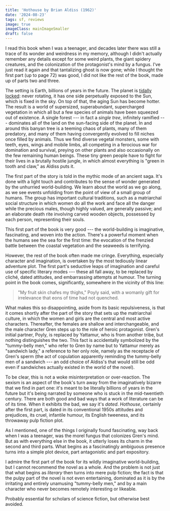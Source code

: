 ```yaml
---
title: 'Hothouse by Brian Aldiss (1962)'
date: '2024-08-23'
tags: sf, reviews
image: true
imageClass: mainImageSmaller
draft: false
---
```


I read this book when I was a teenager, and decades later there was still a trace of its wonder and weirdness in my memory, although I didn't actually remember any details except for some weird plants, the giant spidery creatures, and the colonization of the protagonist's mind by a fungus. I've just read it again and that tantalizing ghost is now gone; while I thought the first part (up to page 72) was good, I did not like the rest of the book, made up of parts two and three.

The setting is Earth, billions of years in the future. The planet is [tidally locked](https://en.wikipedia.org/wiki/Tidal_locking): never rotating, it has one side perpetually exposed to the Sun, which is fixed in the sky. On top of that, the aging Sun has become hotter. The result is a world of supersized, superabundant, supercharged vegetation in which all but a few species of animals have been squeezed out of existence. A single forest --- in fact a _single tree_, infinitely ramified --- dominates all of the land on the sun-facing side of the planet. In and around this banyan tree is a teeming chaos of plants, many of them predatory, and many of them having convergently evolved to fill niches once filled by animals. Thus we find diverse vegetal monsters, some with teeth, eyes, wings and mobile limbs, all competing in a ferocious war for domination and survival, preying on other plants and also occasionally on the few remaining human beings. These tiny green people have to fight for their lives in a brutally hostile jungle, in which almost everything is "green in tooth and claw," as Aldiss puts it.

The first part of the story is told in the mythic mode of an ancient saga. It's done with a light touch and contributes to the sense of wonder generated by the unhurried world-building. We learn about the world as we go along, as we see events unfolding from the point of view of a small group of humans. The group has important cultural traditions, such as a matriarchal social structure in which women do all the work and face all the danger while the precious males, though highly valued, are generally passive; and an elaborate death rite involving carved wooden objects, possessed by each person, representing their souls.

This first part of the book is very good --- the world-building is imaginative, fascinating, and woven into the action. There's a powerful moment when the humans see the sea for the first time: the evocation of the frenzied battle between the coastal vegetation and the seaweeds is terrifying.

However, the rest of the book often made me cringe. Everything, especially character and imagination, is overtaken by the most tediously linear adventure plot. The first part's seductive leaps of imagination and careful use of specific literary modes --- these all fall away, to be replaced by cliché, dated attitudes, and embarrassing attempts at humour. The turning point in the book comes, significantly, somewhere in the vicinity of this line:

> "My fruit skin chafes my thighs," Poyly said, with a womanly gift for irrelevance that eons of time had not quenched.

What makes this so disappointing, aside from its basic repulsiveness, is that it comes shortly after the part of the story that sets up the matriarchal culture, in which the women and girls are the central and most active characters. Thereafter, the females are shallow and interchangeable, and the male character Gren steps up to the role of heroic protagonist. Gren's initial partner, Poyly, is replaced by Yattamur, who is from another tribe, but nothing distinguishes the two. This fact is accidentally symbolized by the "tummy-belly men," who refer to Gren by name but to Yattamur merely as "sandwich lady," a reference to her only role, namely as the receptacle of Gren's sperm (the act of copulation apparently reminding the tummy-belly men of a sandwich --- an odd choice of Aldiss's that would still be odd even if sandwiches actually existed in the world of the novel).

To be clear, this is not a woke misinterpretation or over-reaction. The sexism is an aspect of the book's turn away from the imaginatively bizarre that we find in part one: it's meant to be literally billions of years in the future but it's being narrated by someone who is stuck in the mid-twentieth century. There are both good and bad ways that a work of literature can be of its time. When it exhibits the bad, we say it's _dated_. _Hothouse_, certainly after the first part, is dated in its conventional 1950s attitudes and prejudices, its cruel, infantile humour, its English tweeness, and its throwaway pulp fiction plot.

As I mentioned, one of the things I originally found fascinating, way back when I was a teenager, was the morel fungus that colonizes Gren's mind. But as with everything else in the book, it utterly loses its charm in the second and third parts. What begins as a fascinatingly ambiguous presence turns into a simple plot device, part antagonistic and part expository.

I admire the first part of the book for its wildly imaginative world-building, but I cannot recommend the novel as a whole. And the problem is not just that what begins as _literary_ then turns into mere pulp fiction; the fact is that the pulpy part of the novel is not even entertaining, dominated as it is by the irritating and entirely unamusing "tummy-belly men," and by a main character who never becomes remotely interesting or likeable.

Probably essential for scholars of science fiction, but otherwise best avoided.